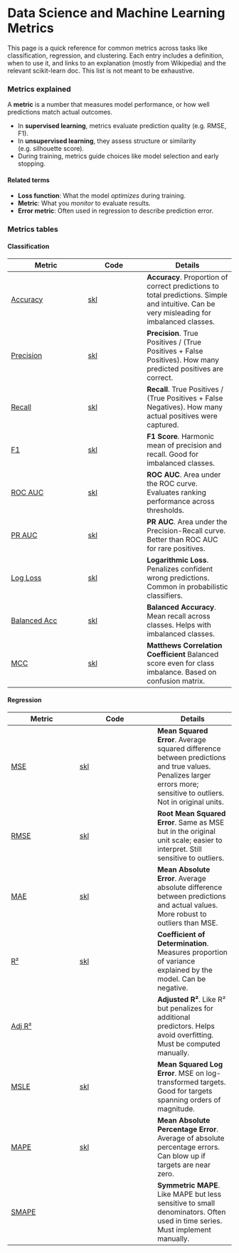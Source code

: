 # Data Science and Machine Learning Metrics {.unnumbered}

This page is a quick reference for common metrics across tasks like classification, regression, and clustering. Each entry includes a definition, when to use it, and links to an explanation (mostly from Wikipedia) and the relevant scikit-learn doc. This list is not meant to be exhaustive.

### Metrics explained

A **metric** is a number that measures model performance, or how well predictions match actual outcomes.

- In **supervised learning**, metrics evaluate prediction quality (e.g. RMSE, F1).
- In **unsupervised learning**, they assess structure or similarity (e.g. silhouette score).
- During training, metrics guide choices like model selection and early stopping.

#### Related terms

- **Loss function**: What the model *optimizes* during training.
- **Metric**: What you *monitor* to evaluate results.
- **Error metric**: Often used in regression to describe prediction error.


### Metrics tables

#### Classification

::: {.small-table}

| Metric | Code | Details |
|--------|------|---------|
| [Accuracy](https://en.wikipedia.org/wiki/Accuracy_and_precision) | [skl](https://scikit-learn.org/stable/modules/generated/sklearn.metrics.accuracy_score.html) | **Accuracy**. Proportion of correct predictions to total predictions. Simple and intuitive. Can be very misleading for imbalanced classes. |
| [Precision](https://en.wikipedia.org/wiki/Precision_and_recall) | [skl](https://scikit-learn.org/stable/modules/generated/sklearn.metrics.precision_score.html) | **Precision**. True Positives / (True Positives + False Positives). How many predicted positives are correct. |
| [Recall](https://en.wikipedia.org/wiki/Precision_and_recall) | [skl](https://scikit-learn.org/stable/modules/generated/sklearn.metrics.recall_score.html) | **Recall**. True Positives / (True Positives + False Negatives). How many actual positives were captured. |
| [F1](https://en.wikipedia.org/wiki/F-score) | [skl](https://scikit-learn.org/stable/modules/generated/sklearn.metrics.f1_score.html) | **F1 Score**. Harmonic mean of precision and recall. Good for imbalanced classes. |
| [ROC AUC](https://en.wikipedia.org/wiki/Receiver_operating_characteristic) | [skl](https://scikit-learn.org/stable/modules/generated/sklearn.metrics.roc_auc_score.html) | **ROC AUC**. Area under the ROC curve. Evaluates ranking performance across thresholds. |
| [PR AUC](https://scikit-learn.org/stable/auto_examples/model_selection/plot_precision_recall.html) | [skl](https://scikit-learn.org/stable/modules/generated/sklearn.metrics.average_precision_score.html) | **PR AUC**. Area under the Precision-Recall curve. Better than ROC AUC for rare positives. |
| [Log Loss](https://en.wikipedia.org/wiki/Cross_entropy#Cross-entropy_loss_function_and_log_loss) | [skl](https://scikit-learn.org/stable/modules/generated/sklearn.metrics.log_loss.html) | **Logarithmic Loss**. Penalizes confident wrong predictions. Common in probabilistic classifiers. |
| [Balanced Acc](https://scikit-learn.org/stable/modules/generated/sklearn.metrics.balanced_accuracy_score.html) | [skl](https://scikit-learn.org/stable/modules/generated/sklearn.metrics.balanced_accuracy_score.html) | **Balanced Accuracy**. Mean recall across classes. Helps with imbalanced classes. |
| [MCC](https://en.wikipedia.org/wiki/Matthews_correlation_coefficient) | [skl](https://scikit-learn.org/stable/modules/generated/sklearn.metrics.matthews_corrcoef.html) | **Matthews Correlation Coefficient** Balanced score even for class imbalance. Based on confusion matrix. |

:::

#### Regression

::: {.small-table}

| Metric    | Code | Details |
|--------|---------|---------|
| [MSE](https://en.wikipedia.org/wiki/Mean_squared_error) | [skl](https://scikit-learn.org/stable/modules/generated/sklearn.metrics.mean_squared_error.html) | **Mean Squared Error**. Average squared difference between predictions and true values. Penalizes larger errors more; sensitive to outliers. Not in original units. |
| [RMSE](https://en.wikipedia.org/wiki/Root-mean-square_deviation) | [skl](https://scikit-learn.org/stable/modules/generated/sklearn.metrics.root_mean_squared_error.html) | **Root Mean Squared Error**. Same as MSE but in the original unit scale; easier to interpret. Still sensitive to outliers. |
| [MAE](https://en.wikipedia.org/wiki/Mean_absolute_error) | [skl](https://scikit-learn.org/stable/modules/generated/sklearn.metrics.mean_absolute_error.html) | **Mean Absolute Error**. Average absolute difference between predictions and actual values. More robust to outliers than MSE. |
| [R²](https://en.wikipedia.org/wiki/Coefficient_of_determination) | [skl](https://scikit-learn.org/stable/modules/generated/sklearn.metrics.r2_score.html) | **Coefficient of Determination**. Measures proportion of variance explained by the model. Can be negative. |
| [Adj R²](https://en.wikipedia.org/wiki/Coefficient_of_determination#Adjusted_R2) |  | **Adjusted R²**. Like R² but penalizes for additional predictors. Helps avoid overfitting. Must be computed manually. |
| [MSLE](https://permetrics.readthedocs.io/en/latest/pages/regression/MSLE.html) | [skl](https://scikit-learn.org/stable/modules/generated/sklearn.metrics.mean_squared_log_error.html) | **Mean Squared Log Error**. MSE on log-transformed targets. Good for targets spanning orders of magnitude. |
| [MAPE](https://en.wikipedia.org/wiki/Mean_absolute_percentage_error) | [skl](https://scikit-learn.org/stable/modules/generated/sklearn.metrics.mean_absolute_percentage_error.html) | **Mean Absolute Percentage Error**. Average of absolute percentage errors. Can blow up if targets are near zero. |
| [SMAPE](https://en.wikipedia.org/wiki/Symmetric_mean_absolute_percentage_error) |  | **Symmetric MAPE**. Like MAPE but less sensitive to small denominators. Often used in time series. Must implement manually. |

:::
